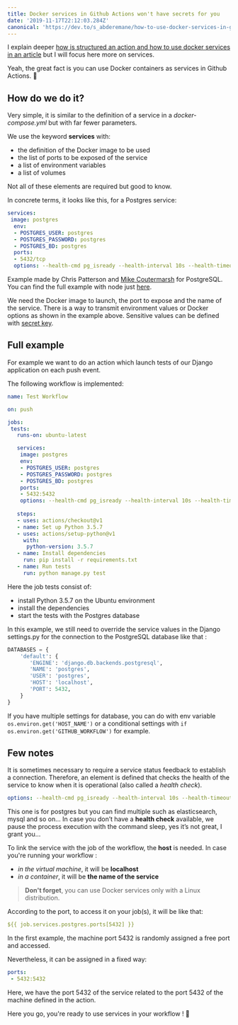```yaml
---
title: Docker services in Github Actions won't have secrets for you
date: '2019-11-17T22:12:03.284Z'
canonical: 'https://dev.to/s_abderemane/how-to-use-docker-services-in-github-actions-6ce'
---
```

I explain deeper [how is structured an action and how to use docker services in an article](/blog/create-github-actions-with-docker-services)  but I will focus here more on services. 

Yeah, the great fact is you can use Docker containers as services in Github Actions. 🎉 

## How do we do it? 

Very simple, it is similar to the definition of a service in a *docker-compose.yml* but with far fewer parameters.

We use the keyword **services** with:
* the definition of the Docker image to be used
* the list of ports to be exposed of the service
* a list of environment variables
* a list of volumes

Not all of these elements are required but good to know.

In concrete terms, it looks like this, for a Postgres service:
```yaml
services:
 image: postgres
  env:
  - POSTGRES_USER: postgres
  - POSTGRES_PASSWORD: postgres
  - POSTGRES_BD: postgres
  ports:
  - 5432/tcp
  options: --health-cmd pg_isready --health-interval 10s --health-timeout 5s --health-retries 5
```
Example made by Chris Patterson and [Mike Coutermarsh](https://dev.to/mscccc) for PostgreSQL. You can find the full example with node just [here](https://github.com/actions/example-services).

We need the Docker image to launch, the port to expose and the name of the service. There is a way to transmit environment values or Docker options as shown in the example above. Sensitive values can be defined with [secret key](https://help.github.com/en/github/automating-your-workflow-with-github-actions/virtual-environments-for-github-actions#creating-and-using-secrets-encrypted-variables).

## Full example
For example we want to do an action which launch tests of our Django application on each push event.

The following workflow is implemented:
```yaml
name: Test Workflow

on: push 

jobs:
 tests:
   runs-on: ubuntu-latest

   services:
    image: postgres
    env:
    - POSTGRES_USER: postgres
    - POSTGRES_PASSWORD: postgres
    - POSTGRES_BD: postgres
    ports:
    - 5432:5432
    options: --health-cmd pg_isready --health-interval 10s --health-timeout 5s --health-retries 5
   
   steps:
   - uses: actions/checkout@v1
   - name: Set up Python 3.5.7
   - uses: actions/setup-python@v1
     with:
      python-version: 3.5.7
   - name: Install dependencies
     run: pip install -r requirements.txt
   - name: Run tests
     run: python manage.py test
```

Here the job tests consist of:
* install Python 3.5.7 on the Ubuntu environment
* install the dependencies
* start the tests with the Postgres database

In this example, we still need to override the service values in the Django settings.py for the connection to the PostgreSQL database like that :
```python
DATABASES = {
    'default': {
       'ENGINE': 'django.db.backends.postgresql',
       'NAME': 'postgres',
       'USER': 'postgres',
       'HOST': 'localhost',
       'PORT': 5432,
    }
}
```
If you have multiple settings for database, you can do with env variable `os.environ.get('HOST_NAME')` or a conditional settings with `if os.environ.get('GITHUB_WORKFLOW')` for example.

## Few notes

It is sometimes necessary to require a service status feedback to establish a connection. Therefore, an element is defined that checks the health of the service to know when it is operational (also called a *health check*). 
```yaml
options: --health-cmd pg_isready --health-interval 10s --health-timeout 5s --health-retries 5
```
This one is for postgres but you can find multiple such as elasticsearch, mysql and so on...
In case you don’t have a **health check** available, we pause the process execution with the command sleep, yes it’s not great, I grant you…

To link the service with the job of the workflow, the **host** is needed. 
In case you're running your workflow :
 * *in the virtual machine*, it will be **localhost**
 * *in a container*, it will be **the name of the service**

> **Don't forget**, you can use Docker services only with a Linux distribution.

According to the port, to access it on your job(s), it will be like that:
```yaml
${{ job.services.postgres.ports[5432] }}
```
In the first example, the machine port 5432 is randomly assigned a free port and accessed.

Nevertheless, it can be assigned in a fixed way:
```yaml
ports:
 - 5432:5432
```
Here, we have the port 5432 of the service related to the port 5432 of the machine defined in the action.


Here you go, you're ready to use services in your workflow ! 💪


